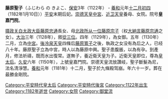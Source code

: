 {{Unreferenced|time=2016-08-26T02:27:33+00:00}}
'''藤原聖子'''（ふじわら の きよこ、[[保安_(年號)|保安]]3年（1122年） - [[養和|養和]]元年[[十二月初四|十二月初四]]（1182年1月10日））[[平安時代|平安]]末期后妃。[[崇德天皇|崇德天皇]][[中宮|中宮]]、[[近卫天皇|近卫天皇]]養母、女院。院号'''皇嘉門院'''。

[[摄政|摄政]][[关白|关白]][[太政大臣|太政大臣]][[藤原忠通|藤原忠通]]長女、母[[北政所|北政所]][[从一位|从一位]][[藤原宗子|藤原宗子]]（权[[大納言|大納言]][[藤原宗通|藤原宗通]]之女）。[[大治_(日本)|大治]]三年（1128年），敘[[從三位|從三位]]。四年（1129年），為女御。五年（1130年）二月，立為[[中宮|中宮]]。[[後冷泉天皇|後冷泉天皇]]四條后[[藤原寬子|藤原寬子]]之後，執政之女没有為后之人，已经八十年。藤原聖子立為中宮，時人以為藤原中興。聖子患腹脹，以為有孕。到產月，修法祈禱，既而水出復常。遂無子，養近衛天皇为子。近衛天皇即位，尊為[[皇太后|皇太后]]。[[久安|久安]]六年（1150年），上號皇嘉門院。崇德天皇流放讚岐，聖子斷髮為尼，法名清淨慧。[[養和|養和]]元年（1181年）十二月，聖子於九條殿驾崩。年六十一岁。葬在最勝金剛院。

{{平安時代皇后}}

[[Category:平安時代皇太后|Category:平安時代皇太后]]
[[Category:平安時代後宮|Category:平安時代後宮]]
[[Category:1122年出生|Category:1122年出生]]
[[Category:1182年逝世|Category:1182年逝世]]
[[Category:女院|Category:女院]]
[[Category:御堂流|Category:御堂流]]